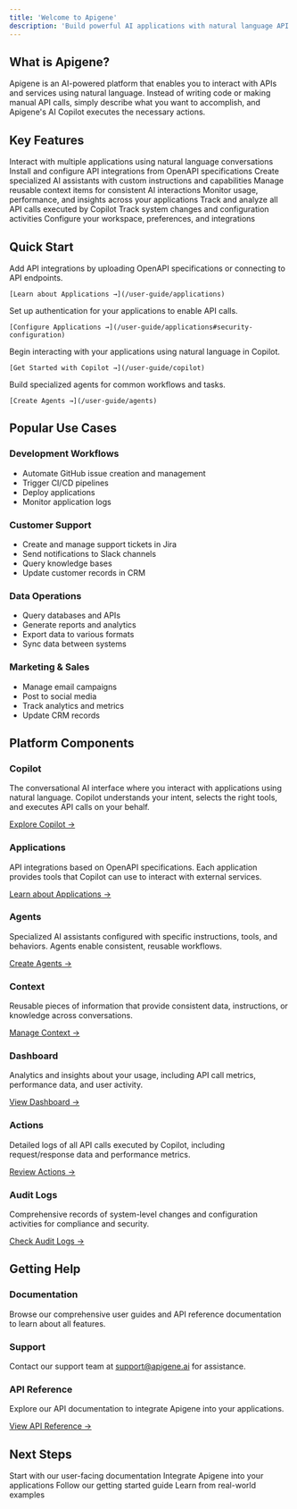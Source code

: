 ```yaml
---
title: 'Welcome to Apigene'
description: 'Build powerful AI applications with natural language API interactions'
---
```


## What is Apigene?

Apigene is an AI-powered platform that enables you to interact with APIs and services using natural language. Instead of writing code or making manual API calls, simply describe what you want to accomplish, and Apigene's AI Copilot executes the necessary actions.

## Key Features

<CardGroup cols={2}>
  <Card title="AI Copilot" icon="robot" href="/user-guide/copilot">
    Interact with multiple applications using natural language conversations
  </Card>
  <Card title="Applications" icon="grid-3x3" href="/user-guide/applications">
    Install and configure API integrations from OpenAPI specifications
  </Card>
  <Card title="Agents" icon="user-robot" href="/user-guide/agents">
    Create specialized AI assistants with custom instructions and capabilities
  </Card>
  <Card title="Context" icon="database" href="/user-guide/context">
    Manage reusable context items for consistent AI interactions
  </Card>
  <Card title="Dashboard" icon="chart-line" href="/user-guide/dashboard">
    Monitor usage, performance, and insights across your applications
  </Card>
  <Card title="Actions" icon="bolt" href="/user-guide/actions">
    Track and analyze all API calls executed by Copilot
  </Card>
  <Card title="Audit Logs" icon="shield-check" href="/user-guide/audit">
    Track system changes and configuration activities
  </Card>
  <Card title="Settings" icon="settings" href="/user-guide/settings">
    Configure your workspace, preferences, and integrations
  </Card>
</CardGroup>

## Quick Start

<Steps>
  <Step title="Install Applications">
    Add API integrations by uploading OpenAPI specifications or connecting to API endpoints.
    
    [Learn about Applications →](/user-guide/applications)
  </Step>
  
  <Step title="Configure Security">
    Set up authentication for your applications to enable API calls.
    
    [Configure Applications →](/user-guide/applications#security-configuration)
  </Step>
  
  <Step title="Start Using Copilot">
    Begin interacting with your applications using natural language in Copilot.
    
    [Get Started with Copilot →](/user-guide/copilot)
  </Step>
  
  <Step title="Create Custom Agents">
    Build specialized agents for common workflows and tasks.
    
    [Create Agents →](/user-guide/agents)
  </Step>
</Steps>

## Popular Use Cases

### Development Workflows
- Automate GitHub issue creation and management
- Trigger CI/CD pipelines
- Deploy applications
- Monitor application logs

### Customer Support
- Create and manage support tickets in Jira
- Send notifications to Slack channels
- Query knowledge bases
- Update customer records in CRM

### Data Operations
- Query databases and APIs
- Generate reports and analytics
- Export data to various formats
- Sync data between systems

### Marketing & Sales
- Manage email campaigns
- Post to social media
- Track analytics and metrics
- Update CRM records

## Platform Components

### Copilot
The conversational AI interface where you interact with applications using natural language. Copilot understands your intent, selects the right tools, and executes API calls on your behalf.

[Explore Copilot →](/user-guide/copilot)

### Applications
API integrations based on OpenAPI specifications. Each application provides tools that Copilot can use to interact with external services.

[Learn about Applications →](/user-guide/applications)

### Agents
Specialized AI assistants configured with specific instructions, tools, and behaviors. Agents enable consistent, reusable workflows.

[Create Agents →](/user-guide/agents)

### Context
Reusable pieces of information that provide consistent data, instructions, or knowledge across conversations.

[Manage Context →](/user-guide/context)

### Dashboard
Analytics and insights about your usage, including API call metrics, performance data, and user activity.

[View Dashboard →](/user-guide/dashboard)

### Actions
Detailed logs of all API calls executed by Copilot, including request/response data and performance metrics.

[Review Actions →](/user-guide/actions)

### Audit Logs
Comprehensive records of system-level changes and configuration activities for compliance and security.

[Check Audit Logs →](/user-guide/audit)

## Getting Help

### Documentation
Browse our comprehensive user guides and API reference documentation to learn about all features.

### Support
Contact our support team at [support@apigene.ai](mailto:support@apigene.ai) for assistance.

### API Reference
Explore our API documentation to integrate Apigene into your applications.

[View API Reference →](/api-reference/api-authentication)

## Next Steps

<CardGroup cols={2}>
  <Card title="User Guide" icon="book" href="/user-guide/copilot">
    Start with our user-facing documentation
  </Card>
  <Card title="API Reference" icon="code" href="/api-reference/api-authentication">
    Integrate Apigene into your applications
  </Card>
  <Card title="Getting Started" icon="rocket" href="/guides/getting-started">
    Follow our getting started guide
  </Card>
  <Card title="Examples" icon="lightbulb" href="/guides/copilot/copilot">
    Learn from real-world examples
  </Card>
</CardGroup>
